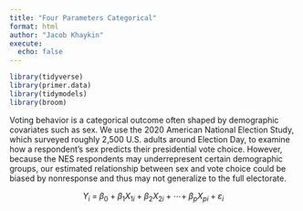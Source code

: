 ```yaml
---
title: "Four Parameters Categorical"
format: html
author: "Jacob Khaykin"
execute: 
  echo: false
---
```



```r
library(tidyverse)
library(primer.data)
library(tidymodels)
library(broom)
```

Voting behavior is a categorical outcome often shaped by demographic covariates such as sex. We use the 2020 American National Election Study, which surveyed roughly 2,500 U.S. adults around Election Day, to examine how a respondent’s sex predicts their presidential vote choice. However, because the NES respondents may underrepresent certain demographic groups, our estimated relationship between sex and vote choice could be biased by nonresponse and thus may not generalize to the full electorate.


$$
Y_i \;=\; \beta_0 \;+\; \beta_1 X_{1i} \;+\; \beta_2 X_{2i} \;+\;\cdots+\; \beta_p X_{pi} \;+\; \varepsilon_i
$$


